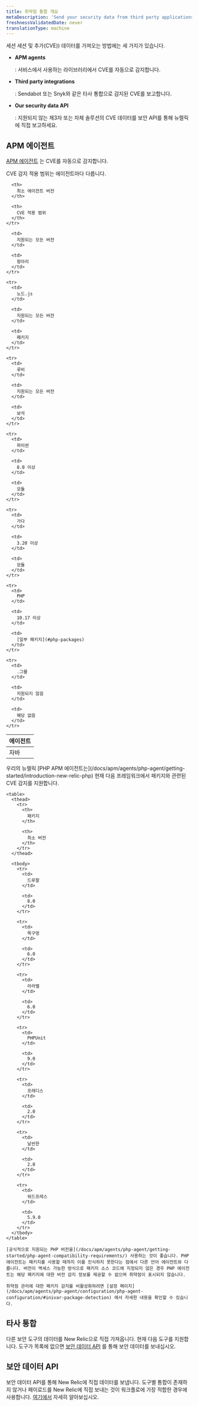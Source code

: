 ```yaml
---
title: 취약점 통합 개요
metaDescription: 'Send your security data from third party applications, APM agents, or through our security data API.'
freshnessValidatedDate: never
translationType: machine
---
```


세션 세션 및 추가(CVE)) 데이터를 가져오는 방법에는 세 가지가 있습니다.

* <DoNotTranslate>**APM agents**</DoNotTranslate>

  : 서비스에서 사용하는 라이브러리에서 CVE를 자동으로 감지합니다.

* <DoNotTranslate>**Third party integrations**</DoNotTranslate>

  : Sendabot 또는 Snyk와 같은 타사 통합으로 감지된 CVE를 보고합니다.

* <DoNotTranslate>**Our security data API**</DoNotTranslate>

  : 지원되지 않는 제3자 또는 자체 솔루션의 CVE 데이터를 보안 API를 통해 뉴렐릭에 직접 보고하세요.

## APM 에이전트

[APM 에이전트](/docs/apm/new-relic-apm/getting-started/introduction-apm/) 는 CVE를 자동으로 감지합니다.

<TechTileGrid>
  <TechTile
    name="Go agent"
    icon="logo-go"
    to="https://one.newrelic.com/nr1-core?state=985d4005-ba90-a8c7-1da1-2af34539b03b"
  />

  <TechTile
    name="Java agent"
    icon="logo-java"
    to="https://one.newrelic.com/nr1-core?state=80d18bcb-4919-1fcb-2b77-9406838eb916"
  />

  <TechTile
    name="Node.js agent"
    icon="logo-nodejs"
    to="https://one.newrelic.com/marketplace/install-data-source?state=be2e62fa-cc3b-c428-27c4-8d662c9e80a1"
  />

  <TechTile
    name="PHP agent"
    icon="logo-php"
    to="https://one.newrelic.com/nr1-core?state=aa633b41-72d4-009c-3abf-55dcf64894fe"
  />

  <TechTile
    name="Python agent"
    icon="logo-python"
    to="https://one.newrelic.com/nr1-core?state=20fda75b-58fb-a92a-f9e1-7b052035c6e8"
  />

  <TechTile
    name="Ruby agent"
    icon="logo-ruby"
    to="https://one.newrelic.com/nr1-core?state=d69143ab-605c-579b-25bf-cc6e5fee5b80"
  />
</TechTileGrid>

CVE 감지 적용 범위는 에이전트마다 다릅니다.

<table>
  <thead>
    <tr>
      <th style={{ width: "200px" }}>
        에이전트
      </th>

      <th>
        최소 에이전트 버전
      </th>

      <th>
        CVE 적용 범위
      </th>
    </tr>
  </thead>

  <tbody>
    <tr>
      <td>
        자바
      </td>

      <td>
        지원되는 모든 버전
      </td>

      <td>
        항아리
      </td>
    </tr>

    <tr>
      <td>
        노드.js
      </td>

      <td>
        지원되는 모든 버전
      </td>

      <td>
        패키지
      </td>
    </tr>

    <tr>
      <td>
        루비
      </td>

      <td>
        지원되는 모든 버전
      </td>

      <td>
        보석
      </td>
    </tr>

    <tr>
      <td>
        파이썬
      </td>

      <td>
        8.0 이상
      </td>

      <td>
        모듈
      </td>
    </tr>

    <tr>
      <td>
        가다
      </td>

      <td>
        3.20 이상
      </td>

      <td>
        모듈
      </td>
    </tr>

    <tr>
      <td>
        PHP
      </td>

      <td>
        10.17 이상
      </td>

      <td>
        [일부 패키지](#php-packages)
      </td>
    </tr>

    <tr>
      <td>
        .그물
      </td>

      <td>
        지원되지 않음
      </td>

      <td>
        해당 없음
      </td>
    </tr>
  </tbody>
</table>

<CollapserGroup>
  <Collapser
    id="php-packages"
    title="PHP 패키지 지원"
  >
    우리의 뉴렐릭 [PHP APM 에이전트는](/docs/apm/agents/php-agent/getting-started/introduction-new-relic-php) 현재 다음 프레임워크에서 패키지와 관련된 CVE 감지를 지원합니다.

    <table>
      <thead>
        <tr>
          <th>
            패키지
          </th>

          <th>
            최소 버전
          </th>
        </tr>
      </thead>

      <tbody>
        <tr>
          <td>
            드루팔
          </td>

          <td>
            8.0
          </td>
        </tr>

        <tr>
          <td>
            목구멍
          </td>

          <td>
            6.0
          </td>
        </tr>

        <tr>
          <td>
            라라벨
          </td>

          <td>
            6.0
          </td>
        </tr>

        <tr>
          <td>
            PHPUnit
          </td>

          <td>
            9.0
          </td>
        </tr>

        <tr>
          <td>
            프레디스
          </td>

          <td>
            2.0
          </td>
        </tr>

        <tr>
          <td>
            날씬한
          </td>

          <td>
            2.0
          </td>
        </tr>

        <tr>
          <td>
            워드프레스
          </td>

          <td>
            5.9.0
          </td>
        </tr>
      </tbody>
    </table>

    [공식적으로 지원되는 PHP 버전을](/docs/apm/agents/php-agent/getting-started/php-agent-compatibility-requirements/) 사용하는 것이 좋습니다. PHP 에이전트는 패키지를 사용할 때까지 이를 인식하지 못한다는 점에서 다른 언어 에이전트와 다릅니다. 버전이 액세스 가능한 방식으로 패키지 소스 코드에 지정되지 않은 경우 PHP 에이전트는 해당 패키지에 대한 버전 감지 정보를 제공할 수 없으며 취약점이 표시되지 않습니다.

    취약점 관리에 대한 패키지 감지를 비활성화하려면 [설정 페이지](/docs/apm/agents/php-agent/configuration/php-agent-configuration/#inivar-package-detection) 에서 자세한 내용을 확인할 수 있습니다.
  </Collapser>
</CollapserGroup>

## 타사 통합

다른 보안 도구의 데이터를 New Relic으로 직접 가져옵니다. 현재 다음 도구를 지원합니다. 도구가 목록에 없으면 [보안 데이터 API](/docs/vulnerability-management/integrations/security-data-api) 를 통해 보안 데이터를 보내십시오.

<TechTileGrid>
  <TechTile
    name="AWS Security Hub"
    to="https://newrelic.com/instant-observability/security-events"
  />

  <TechTile
    name="Dependabot"
    to="https://newrelic.com/instant-observability/github-dependabot"
  />

  <TechTile
    name="Snyk"
    to="https://newrelic.com/instant-observability/snyk"
  />
</TechTileGrid>

## 보안 데이터 API

보안 데이터 API를 통해 New Relic에 직접 데이터를 보냅니다. 도구별 통합이 존재하지 않거나 페이로드를 New Relic에 직접 보내는 것이 워크플로에 가장 적합한 경우에 사용합니다. [여기에서](/docs/vulnerability-management/integrations/security-data-api) 자세히 알아보십시오.